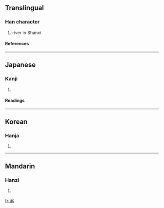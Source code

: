 {{see|沩|溈}}

==Translingual==
===Han character===
{{Han char|rn=85|rad=水|as=12|sn=15|four=|canj=水月竹火 (EBHF)}}
# river in Shanxi
====References====
{{Han ref|kx=0649.070|dkj=18238|dj=1059.020|hdz=31745.050|uh=6F59|ud=28505}}

----
==Japanese==
===Kanji===
{{ja-kanji|grade=|rs=水12}}
# {{defn|Japanese}} 
====Readings====
{{ja-readings|on=[[き]] (ki), [[い]] (i)|kun=}}

----
==Korean==
===Hanja===
{{ko-hanja|hangeul=규|eumhun=|rv=gyu|mr=kyu|y=kyu}}
# {{defn|Korean}}

----
==Mandarin==
===Hanzi===
{{cmn-hanzi|sim=沩|pin=[[gūi]] (gui1), [[gúi]] (gui2), [[wéi]] (wei2)|wg=kuei<sup>1</sup>, kuei<sup>2</sup>, wei<sup>2</sup>}}
# {{defn|Mandarin}}

[[fr:潙]]